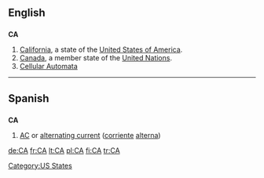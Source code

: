 {{see|Appendix:Variations of "ca"}}
==English==

==={{abbreviation}}===
'''CA'''

# [[California]], a state of the [[United States of America]].
# [[Canada]], a member state of the [[United Nations]].
# [[Cellular Automata]]

[[Category:US States]]

----

==Spanish==

==={{abbreviation|Spanish}}===
'''CA'''

# [[AC]] or [[alternating current]] ([[corriente]] [[alterna]])

[[de:CA]]
[[fr:CA]]
[[lt:CA]]
[[pl:CA]]
[[fi:CA]]
[[tr:CA]]